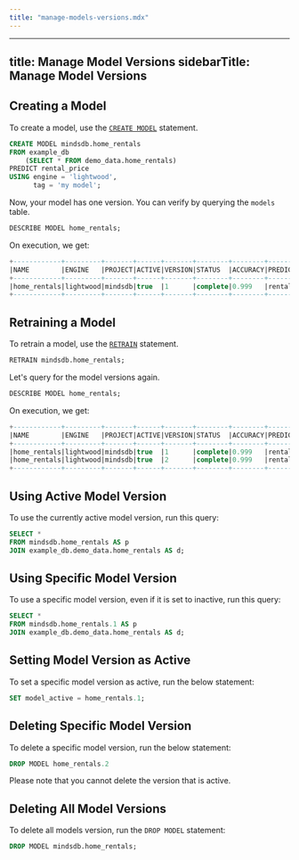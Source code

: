 ```yaml
---
title: "manage-models-versions.mdx"
---
```


---
title: Manage Model Versions
sidebarTitle: Manage Model Versions
---

## Creating a Model

To create a model, use the [`CREATE MODEL`](/sql/create/model/) statement.

```sql
CREATE MODEL mindsdb.home_rentals
FROM example_db
    (SELECT * FROM demo_data.home_rentals)
PREDICT rental_price
USING engine = 'lightwood',
      tag = 'my model';
```

Now, your model has one version. You can verify by querying the `models` table.

```sql
DESCRIBE MODEL home_rentals;
```

On execution, we get:

```sql
+------------+---------+-------+------+-------+--------+--------+------------+-------------+---------------+------+------------------------------------+---------------------------------------+----------------------+---------------------+------+--------------------------+-------------+
|NAME        |ENGINE   |PROJECT|ACTIVE|VERSION|STATUS  |ACCURACY|PREDICT     |UPDATE_STATUS|MINDSDB_VERSION|ERROR |SELECT_DATA_QUERY                   |TRAINING_OPTIONS                       |CURRENT_TRAINING_PHASE|TOTAL_TRAINING_PHASES|TAG   |CREATED_AT                |TRAINING_TIME|
+------------+---------+-------+------+-------+--------+--------+------------+-------------+---------------+------+------------------------------------+---------------------------------------+----------------------+---------------------+------+--------------------------+-------------+
|home_rentals|lightwood|mindsdb|true  |1      |complete|0.999   |rental_price|up_to_date   |22.11.3.2      |[NULL]|SELECT * FROM demo_data.home_rentals|{'target': 'rental_price', 'using': {}}|5                     |5                    |[NULL]|2024-02-07 16:01:04.990958|19.946       |
+------------+---------+-------+------+-------+--------+--------+------------+-------------+---------------+------+------------------------------------+---------------------------------------+----------------------+---------------------+------+--------------------------+-------------+
```

## Retraining a Model

To retrain a model, use the [`RETRAIN`](/sql/api/retrain/) statement.

```sql
RETRAIN mindsdb.home_rentals;
```

Let's query for the model versions again.

```sql
DESCRIBE MODEL home_rentals;
```

On execution, we get:

```sql
+------------+---------+-------+------+-------+--------+--------+------------+-------------+---------------+------+------------------------------------+---------------------------------------+----------------------+---------------------+------+--------------------------+-------------+
|NAME        |ENGINE   |PROJECT|ACTIVE|VERSION|STATUS  |ACCURACY|PREDICT     |UPDATE_STATUS|MINDSDB_VERSION|ERROR |SELECT_DATA_QUERY                   |TRAINING_OPTIONS                       |CURRENT_TRAINING_PHASE|TOTAL_TRAINING_PHASES|TAG   |CREATED_AT                |TRAINING_TIME|
+------------+---------+-------+------+-------+--------+--------+------------+-------------+---------------+------+------------------------------------+---------------------------------------+----------------------+---------------------+------+--------------------------+-------------+
|home_rentals|lightwood|mindsdb|true  |1      |complete|0.999   |rental_price|up_to_date   |22.11.3.2      |[NULL]|SELECT * FROM demo_data.home_rentals|{'target': 'rental_price', 'using': {}}|5                     |5                    |[NULL]|2024-02-07 16:01:04.990958|19.946       |
|home_rentals|lightwood|mindsdb|true  |2      |complete|0.999   |rental_price|up_to_date   |22.11.3.2      |[NULL]|SELECT * FROM demo_data.home_rentals|{'target': 'rental_price', 'using': {}}|5                     |5                    |[NULL]|2024-02-07 17:01:04.990958|21.923       |
+------------+---------+-------+------+-------+--------+--------+------------+-------------+---------------+------+------------------------------------+---------------------------------------+----------------------+---------------------+------+--------------------------+-------------+
```

## Using Active Model Version

To use the currently active model version, run this query:

```sql
SELECT *
FROM mindsdb.home_rentals AS p
JOIN example_db.demo_data.home_rentals AS d;
```

## Using Specific Model Version

To use a specific model version, even if it is set to inactive, run this query:

```sql
SELECT *
FROM mindsdb.home_rentals.1 AS p
JOIN example_db.demo_data.home_rentals AS d;
```

## Setting Model Version as Active

To set a specific model version as active, run the below statement:

```sql
SET model_active = home_rentals.1;
```

## Deleting Specific Model Version

To delete a specific model version, run the below statement:

```sql
DROP MODEL home_rentals.2
```

Please note that you cannot delete the version that is active.

## Deleting All Model Versions

To delete all models version, run the `DROP MODEL` statement:

```sql
DROP MODEL mindsdb.home_rentals;
```
